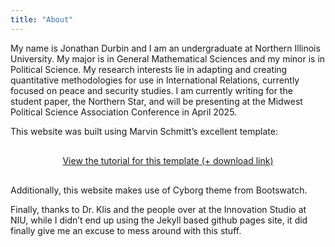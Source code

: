 ```yaml
---
title: "About"
---
```


My name is Jonathan Durbin and I am an undergraduate at Northern Illinois University. My major is in General Mathematical Sciences and my minor is in Political Science. My research interests lie in adapting and creating quantitative methodologies for use in International Relations, currently focused on peace and security studies. I am currently writing for the student paper, the Northern Star, and will be presenting at the Midwest Political Science Association Conference in April 2025.

This website was built using Marvin Schmitt's excellent template:

```{=html}
<div  style="margin: 30px; text-align: center;">
<a class="btn btn-primary" href="https://www.marvinschmitt.com/blog/website-tutorial-quarto/" role="button" target="_blank" style="padding: 15px 30px;">View the tutorial for this template (+ download link)</a>
</div>
```

Additionally, this website makes use of Cyborg theme from Bootswatch.

Finally, thanks to Dr. Klis and the people over at the Innovation Studio at NIU, while I didn't end up using the Jekyll based github pages site, it did finally give me an excuse to mess around with this stuff.